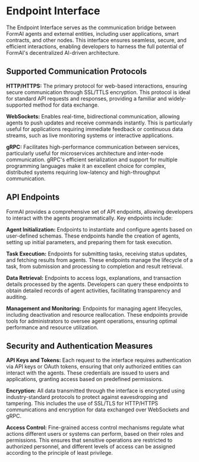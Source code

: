 # Endpoint Interface

The Endpoint Interface serves as the communication bridge between FormAI agents and external entities, including user applications, smart contracts, and other nodes. This interface ensures seamless, secure, and efficient interactions, enabling developers to harness the full potential of FormAI's decentralized AI-driven architecture.

## Supported Communication Protocols

**HTTP/HTTPS:** The primary protocol for web-based interactions, ensuring secure communication through SSL/TTLS encryption. This protocol is ideal for standard API requests and responses, providing a familiar and widely-supported method for data exchange.

**WebSockets:** Enables real-time, bidirectional communication, allowing agents to push updates and receive commands instantly. This is particularly useful for applications requiring immediate feedback or continuous data streams, such as live monitoring systems or interactive applications.

**gRPC:** Facilitates high-performance communication between services, particularly useful for microservices architecture and inter-node communication. gRPC's efficient serialization and support for multiple programming languages make it an excellent choice for complex, distributed systems requiring low-latency and high-throughput communication.

## API Endpoints

FormAI provides a comprehensive set of API endpoints, allowing developers to interact with the agents programmatically. Key endpoints include:

**Agent Initialization:** Endpoints to instantiate and configure agents based on user-defined schemas. These endpoints handle the creation of agents, setting up initial parameters, and preparing them for task execution.

**Task Execution:** Endpoints for submitting tasks, receiving status updates, and fetching results from agents. These endpoints manage the lifecycle of a task, from submission and processing to completion and result retrieval.

**Data Retrieval:** Endpoints to access logs, explanations, and transaction details processed by the agents. Developers can query these endpoints to obtain detailed records of agent activities, facilitating transparency and auditing.

**Management and Monitoring:** Endpoints for managing agent lifecycles, including deactivation and resource reallocation. These endpoints provide tools for administrators to oversee agent operations, ensuring optimal performance and resource utilization.

## Security and Authentication Measures

**API Keys and Tokens:** Each request to the interface requires authentication via API keys or OAuth tokens, ensuring that only authorized entities can interact with the agents. These credentials are issued to users and applications, granting access based on predefined permissions.

**Encryption:** All data transmitted through the interface is encrypted using industry-standard protocols to protect against eavesdropping and tampering. This includes the use of SSL/TLS for HTTP/HTTPS communications and encryption for data exchanged over WebSockets and gRPC.

**Access Control:** Fine-grained access control mechanisms regulate what actions different users or systems can perform, based on their roles and permissions. This ensures that sensitive operations are restricted to authorized personnel, and different levels of access can be assigned according to the principle of least privilege.
